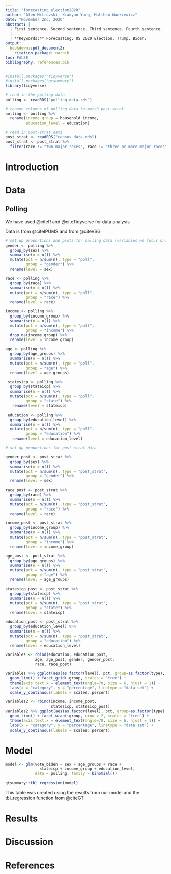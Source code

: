 ```yaml
---
title: "forecasting_election2020"
author: "Alen Mitrovski, Xiaoyan Yang, Matthew Wankiewicz"
date: "November 2nd, 2020"
abstract: |
  | First sentence. Second sentence. Third sentence. Fourth sentence.
  |
  | **Keywords:** Forecasting, US 2020 Election, Trump, Biden;
output:
  bookdown::pdf_document2:
    citation_package: natbib
toc: FALSE
bibliography: references.bib
---
```


```r
#install.packages("tidyverse")
#install.packages("gtsummary")
library(tidyverse)
```

```r
# read in the polling data
polling <- readRDS("polling_data.rds")

# rename columns of polling data to match post-strat
polling <- polling %>% 
  rename(income_group = household_income,
         education_level = education)

# read in post-strat data 
post_strat <- readRDS("census_data.rds")
post_strat <- post_strat %>% 
  filter(race != "two major races", race != "three or more major races")
```

# Introduction

# Data

## Polling

We have used @citeR and @citeTidyverse for data analysis

Data is from @citeIPUMS and from @citeVSG

```r

# set up proportions and plots for polling data (variables we focus on)
gender <- polling %>% 
  group_by(sex) %>% 
  summarise(n = n()) %>% 
  mutate(pct = n/sum(n), type = "poll",
         group = "gender") %>% 
  rename(level = sex)

race <- polling %>% 
  group_by(race) %>% 
  summarise(n = n()) %>% 
  mutate(pct = n/sum(n), type = "poll",
         group = "race") %>% 
  rename(level = race)

income <- polling %>% 
  group_by(income_group) %>% 
  summarise(n = n()) %>% 
  mutate(pct = n/sum(n), type = "poll",
         group = "income") %>% 
  drop_na(income_group) %>% 
  rename(level = income_group)

age <- polling %>% 
  group_by(age_groups) %>% 
  summarise(n = n()) %>% 
  mutate(pct = n/sum(n), type = "poll",
         group = "age") %>% 
  rename(level = age_groups)

 statesicp <- polling %>% 
  group_by(stateicp) %>% 
  summarise(n = n()) %>% 
  mutate(pct = n/sum(n), type = "poll",
         group = "state") %>% 
   rename(level = stateicp)

 education <- polling %>% 
  group_by(education_level) %>% 
  summarise(n = n()) %>% 
  mutate(pct = n/sum(n), type = "poll",
         group = "education") %>% 
   rename(level = education_level)

# set up proportions for post-strat data

gender_post <- post_strat %>% 
  group_by(sex) %>% 
  summarise(n = n()) %>% 
  mutate(pct = n/sum(n), type = "post_strat",
         group = "gender") %>% 
  rename(level = sex)

race_post <- post_strat %>% 
  group_by(race) %>% 
  summarise(n = n()) %>% 
  mutate(pct = n/sum(n), type = "post_strat",
         group = "race") %>% 
  rename(level = race)

income_post <- post_strat %>% 
  group_by(income_group) %>% 
  summarise(n = n()) %>% 
  mutate(pct = n/sum(n), type = "post_strat",
         group = "income") %>% 
  rename(level = income_group)

age_post <- post_strat %>% 
  group_by(age_groups) %>% 
  summarise(n = n()) %>% 
  mutate(pct = n/sum(n), type = "post_strat",
         group = "age") %>% 
  rename(level = age_groups)

statesicp_post <- post_strat %>% 
  group_by(stateicp) %>% 
  summarise(n = n()) %>% 
  mutate(pct = n/sum(n), type = "post_strat",
         group = "state") %>% 
  rename(level = stateicp)

education_post <- post_strat %>% 
  group_by(education_level) %>% 
  summarise(n = n()) %>% 
  mutate(pct = n/sum(n), type = "post_strat",
         group = "education") %>% 
  rename(level = education_level)

variables <- rbind(education, education_post,
             age, age_post, gender, gender_post, 
             race, race_post)

variables %>% ggplot(aes(as.factor(level), pct, group=as.factor(type), linetype = as.factor(type))) + 
  geom_line() + facet_grid(~group, scales = "free") + 
  theme(axis.text.x = element_text(angle=70, size = 6, hjust = 1)) +
  labs(x = "category", y = "percentage", linetype = "data set") + 
  scale_y_continuous(labels = scales::percent)
```

```r
variables2 <- rbind(income, income_post,
                    statesicp, statesicp_post)
variables2 %>% ggplot(aes(as.factor(level), pct, group=as.factor(type), linetype = as.factor(type))) + 
  geom_line() + facet_wrap(~group, nrow = 2, scales = "free") + 
  theme(axis.text.x = element_text(angle=70, size = 6, hjust = 1)) +
  labs(x = "category", y = "percentage", linetype = "data set") +
  scale_y_continuous(labels = scales::percent)
```


# Model

```r
model <- glm(vote_biden ~ sex + age_groups + race +
               stateicp + income_group + education_level, 
             data = polling, family = binomial())

gtsummary::tbl_regression(model)
```

This table was created using the results from our model and the tbl_regression function from @citeGT

# Results


# Discussion

# References


